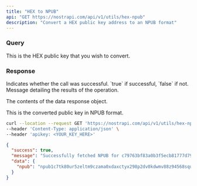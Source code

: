 ```yaml
---
title: "HEX to NPUB"
api: "GET https://nostrapi.com/api/v1/utils/hex-npub"
description: "Convert a HEX public key address to an NPUB format"
---
```


### Query

<ParamField query="v" type="string" >
  This is the HEX public key that you wish to convert.
</ParamField>

### Response

<ResponseField name="success" type="boolean">
  Indicates whether the call was successful. `true` if successful, `false` if not.
</ResponseField>

<ResponseField name="message" type="string">
  Message detailing the results of the operation.
</ResponseField>

<ResponseField name="data" type="object">

The contents of the data response object.

<Expandable title="Toggle">

<ResponseField name="npub" type="string">
  This is the converted public key in NPUB format.
</ResponseField>

</Expandable>

</ResponseField>

<RequestExample>

```bash cURL
curl --location --request GET 'https://nostrapi.com/api/v1/utils/hex-npub?v=c79763bf83a0b3f5ecb81777d799bd36164328a70a9ac7d9aedb0e7116b4d1e0' \
--header 'Content-Type: application/json' \
--header 'apikey: <YOUR_KEY_HERE>'
```

</RequestExample>

<ResponseExample>

```json Example Response
{
  "success": true,
  "message": "Successfully fetched NPUB for c79763bf83a0b3f5ecb81777d799bd36164328a70a9ac7d9aedb0e7116b4d1e0 key.",
  "data": {
    "npub": "npub1c7tk80ur5zeltm9czama0xdaxctyx298p2dv0kdwmv88z94568squh6xp4"
  }
}
```

</ResponseExample>
